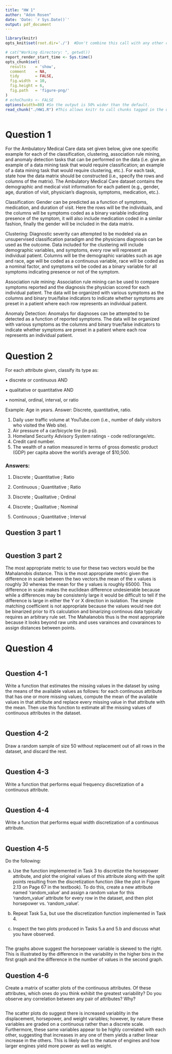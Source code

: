 ```yaml
---
title: "HW 1"
author: "Adon Rosen"
date: 'Date: `r Sys.Date()`'
output: pdf_document
---
```

  
```r
library(knitr)
opts_knit$set(root.dir='./')  #Don't combine this call with any other chunk -especially one that uses file paths.
```


<!-- Set the report-wide options, and point to the external code file. -->
```r
# cat("Working directory: ", getwd())
report_render_start_time <- Sys.time()
opts_chunk$set(
  results    = 'show',
  comment    = NA,
  tidy       = FALSE,
  fig.width  = 10,
  fig.height = 6,
  fig.path   = 'figure-png/'
)
# echoChunks <- FALSE
options(width=80) #So the output is 50% wider than the default.
read_chunk("./HW1.R") #This allows knitr to call chunks tagged in the underlying *.R file.
```

```r
```

# Question 1

For the Ambulatory Medical Care data set given below, give one
specific example for each of the classification, clustering, association rule mining,
and anomaly detection tasks that can be performed on the data (i.e. give an example
of a data mining task that would require classification; an example of a data mining
task that would require clustering, etc.). For each task, state how the data matrix
should be constructed (i.e., specify the rows and columns of the matrix).
The Ambulatory Medical Care dataset contains the demographic and medical
visit information for each patient (e.g., gender, age, duration of visit, physician’s
diagnosis, symptoms, medication, etc.).



Classification: Gender can be predicted as a function of symptoms, medication, and duration of visit. Here the rows will be the individuals, and the columns will be symptoms coded as a binary variable indicating presence of the symptom, it will also include medication coded in a similar fashion, finally the gender will be included in the data matrix.

Clustering: Diagnostic severity  can attempted to be modeled via an unsupervised classification paradigm and the physicians diagnosis can be used as the outcome. Data included for the clustering will include demographic variables, and symptoms, every row will represent an individual patient. Columns will be the demographic variables such as age and race, age will be coded as a continuous variable, race will be coded as a nominal factor, and symptoms wil be coded as a binary variable for all symptoms indicating presence or not of the symptom. 

Association rule mining: Association rule mining can be used to compare symptoms reported and the diagnosis the physician scored for each individual patient. The data will be organized with various symptoms as the columns and binary true/false indicators to indicate whether symptoms are preset in a patient where each row represents an individual patient.

Anomaly Detection: Anomalys for diagnoses can be attempted to be detected as a function of reported symptoms. The data will be organized with various symptoms as the columns and binary true/false indicators to indicate whether symptoms are preset in a patient where each row represents an individual patient.




# Question 2

For each attribute given, classify its type as:


• discrete or continuous AND


• qualitative or quantitative AND


• nominal, ordinal, interval, or ratio


Example: Age in years.
Answer: Discrete, quantitative, ratio.


1. Daily user traffic volume at YouTube.com (i.e., number of daily visitors who visited the
Web site).
2. Air pressure of a car/bicycle tire (in psi).
3. Homeland Security Advisory System ratings - code red/orange/etc.
4. Credit card number.
5. The wealth of a nation measured in terms of gross domestic product (GDP) per capita
above the world’s average of $10,500.

### Answers: 

1. Discrete ; Quantitative ; Ratio

2. Continuous ; Quantitative ; Ratio

3. Discrete ; Qualitative ;  Ordinal

4. Discrete ; Qualitative ; Nominal

5. Continuous ; Quantitative ; Interval


## Question 3 part 1
```r
```

## Question 3 part 2
The most appropriate metric to use for these two vectors would be the Mahalanobis distance. This is the most appropriate metric given the difference in scale between the two vectors.the mean of the x values is roughly 30 whereas the mean for the y values is roughly 65000. This difference in scale makes the euclidean difference undesierable because while a differences may be consistenly large it would be difficult to tell if the difference is large in either the Y or X direction in isolation. The simple matching coefficient is not appropriate because the values would nee dot be binarized prior to it's calculation and binarizing continous data typically requires an arbitrary rule set. The Mahalanobis thus is the most appropriate because it looks beyond raw units and uses varainces and covarainces to assign distances between points.


# Question 4
```r
```

## Question 4-1
Write a function that estimates the missing values in the dataset by using the means of the
available values as follows: for each continuous attribute that has one or more missing
values, compute the mean of the available values in that attribute and replace every
missing value in that attribute with the mean. Then use this function to estimate all the
missing values of continuous attributes in the dataset.


```r
```

## Question 4-2
Draw a random sample of size 50 without replacement out of all rows in the dataset, and
discard the rest.

```r
```

## Question 4-3
Write a function that performs equal frequency discretization of a continuous attribute.

```r
```


## Question 4-4
Write a function that performs equal width discretization of a continuous attribute.

```r
```


## Question 4-5
Do the following:


a. Use the function implemented in Task 3 to discretize the horsepower attribute,
and plot the original values of this attribute along with the split points resulting
from the discretization function (like the plot in Figure 2.13 on Page 67 in the
textbook). To do this, create a new attribute named ‘random_value’ and assign a
random value for this ‘random_value’ attribute for every row in the dataset, and
then plot horsepower vs. ‘random_value’.


b. Repeat Task 5.a, but use the discretization function implemented in Task 4.


c. Inspect the two plots produced in Tasks 5.a and 5.b and discuss what you have
observed.

```r
```

The graphs above suggest the horsepower variable is skewed to the right. This is illustrated by the difference in the variability in the higher bins in the first graph and the difference in the number of values in the second graph. 

## Question 4-6
Create a matrix of scatter plots of the continuous attributes. Of these attributes, which
ones do you think exhibit the greatest variability? Do you observe any correlation
between any pair of attributes? Why?

```r
```

The scatter plots do suggest there is increased variablity in the displacement, horsepower, and weight variables; however, by nature these variables are graded on a continuous rather than a discrete scale. Furthermore, these same variables appear to be highly correlated with each other, suggesting that increases in any one of them yields a rather linear increase in the others. This is likely due to the nature of engines and how larger engines yield more power as well as weight.